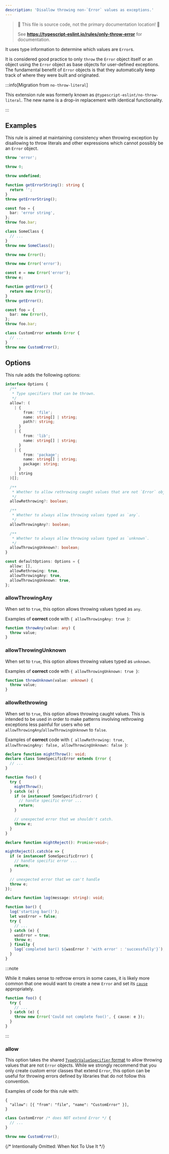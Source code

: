 ```yaml
---
description: 'Disallow throwing non-`Error` values as exceptions.'
---
```



> 🛑 This file is source code, not the primary documentation location! 🛑
>
> See **https://typescript-eslint.io/rules/only-throw-error** for documentation.

It uses type information to determine which values are `Error`s.

It is considered good practice to only `throw` the `Error` object itself or an object using the `Error` object as base objects for user-defined exceptions.
The fundamental benefit of `Error` objects is that they automatically keep track of where they were built and originated.

:::info[Migration from `no-throw-literal`]

This extension rule was formerly known as `@typescript-eslint/no-throw-literal`.
The new name is a drop-in replacement with identical functionality.

:::

## Examples

This rule is aimed at maintaining consistency when throwing exception by disallowing to throw literals and other expressions which cannot possibly be an `Error` object.

<Tabs>
<TabItem value="❌ Incorrect">

```ts
throw 'error';

throw 0;

throw undefined;

function getErrorString(): string {
  return '';
}
throw getErrorString();

const foo = {
  bar: 'error string',
};
throw foo.bar;

class SomeClass {
  // ...
}
throw new SomeClass();
```

</TabItem>
<TabItem value="✅ Correct">

```ts
throw new Error();

throw new Error('error');

const e = new Error('error');
throw e;

function getError() {
  return new Error();
}
throw getError();

const foo = {
  bar: new Error(),
};
throw foo.bar;

class CustomError extends Error {
  // ...
}
throw new CustomError();
```

</TabItem>
</Tabs>

## Options

This rule adds the following options:

```ts
interface Options {
  /**
   * Type specifiers that can be thrown.
   */
  allow?: (
    | {
        from: 'file';
        name: string[] | string;
        path?: string;
      }
    | {
        from: 'lib';
        name: string[] | string;
      }
    | {
        from: 'package';
        name: string[] | string;
        package: string;
      }
    | string
  )[];

  /**
   * Whether to allow rethrowing caught values that are not `Error` objects.
   */
  allowRethrowing?: boolean;

  /**
   * Whether to always allow throwing values typed as `any`.
   */
  allowThrowingAny?: boolean;

  /**
   * Whether to always allow throwing values typed as `unknown`.
   */
  allowThrowingUnknown?: boolean;
}

const defaultOptions: Options = {
  allow: [],
  allowRethrowing: true,
  allowThrowingAny: true,
  allowThrowingUnknown: true,
};
```

### allowThrowingAny

When set to `true`, this option allows throwing values typed as `any`.

Examples of **correct** code with `{ allowThrowingAny: true }`:

```ts option='{ "allowThrowingAny": true }' showPlaygroundButton
function throwAny(value: any) {
  throw value;
}
```

### allowThrowingUnknown

When set to `true`, this option allows throwing values typed as `unknown`.

Examples of **correct** code with `{ allowThrowingUnknown: true }`:

```ts option='{ "allowThrowingUnknown": true }' showPlaygroundButton
function throwUnknown(value: unknown) {
  throw value;
}
```

### allowRethrowing

When set to `true`, this option allows throwing caught values.
This is intended to be used in order to make patterns involving rethrowing exceptions less painful for users who set `allowThrowingAny`/`allowThrowingUnknown` to `false`.

Examples of **correct** code with `{ allowRethrowing: true, allowThrowingAny: false, allowThrowingUnknown: false }`:

```ts option='{ "allowRethrowing": true, "allowThrowingAny": false, "allowThrowingUnknown": false }' showPlaygroundButton
declare function mightThrow(): void;
declare class SomeSpecificError extends Error {
  // ...
}

function foo() {
  try {
    mightThrow();
  } catch (e) {
    if (e instanceof SomeSpecificError) {
      // handle specific error ...
      return;
    }

    // unexpected error that we shouldn't catch.
    throw e;
  }
}

declare function mightReject(): Promise<void>;

mightReject().catch(e => {
  if (e instanceof SomeSpecificError) {
    // handle specific error ...
    return;
  }

  // unexpected error that we can't handle
  throw e;
});

declare function log(message: string): void;

function bar() {
  log('starting bar()');
  let wasError = false;
  try {
    // ...
  } catch (e) {
    wasError = true;
    throw e;
  } finally {
    log(`completed bar() ${wasError ? 'with error' : 'successfully'}`);
  }
}
```

:::note

While it makes sense to rethrow errors in some cases, it is likely more common that one would want to create a new `Error` and set its [`cause`](https://developer.mozilla.org/en-US/docs/Web/JavaScript/Reference/Global_Objects/Error/cause) appropriately.

```ts
function foo() {
  try {
    // ...
  } catch (e) {
    throw new Error('Could not complete foo()', { cause: e });
  }
}
```

:::

### allow

This option takes the shared [`TypeOrValueSpecifier` format](/packages/type-utils/type-or-value-specifier) to allow throwing values that are not `Error` objects.
While we strongly recommend that you only create custom error classes that extend `Error`, this option can be useful for throwing errors defined by libraries that do not follow this convention.

Examples of code for this rule with:

```jsonc
{
  "allow": [{ "from": "file", "name": "CustomError" }],
}
```

```ts option='{ "allow": [{ "from": "file", "name": "CustomError" }] }' showPlaygroundButton
class CustomError /* does NOT extend Error */ {
  // ...
}

throw new CustomError();
```

{/* Intentionally Omitted: When Not To Use It */}
